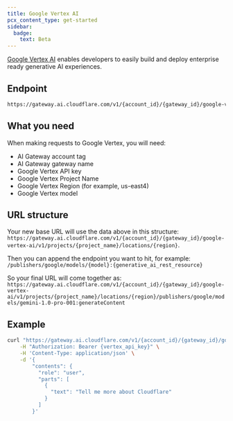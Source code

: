 ```yaml
---
title: Google Vertex AI
pcx_content_type: get-started
sidebar:
  badge:
    text: Beta
---
```


[Google Vertex AI](https://cloud.google.com/vertex-ai) enables developers to easily build and deploy enterprise ready generative AI experiences.

## Endpoint

```txt
https://gateway.ai.cloudflare.com/v1/{account_id}/{gateway_id}/google-vertex-ai
```

## What you need

When making requests to Google Vertex, you will need:

- AI Gateway account tag
- AI Gateway gateway name
- Google Vertex API key
- Google Vertex Project Name
- Google Vertex Region (for example, us-east4)
- Google Vertex model

## URL structure

Your new base URL will use the data above in this structure: `https://gateway.ai.cloudflare.com/v1/{account_id}/{gateway_id}/google-vertex-ai/v1/projects/{project_name}/locations/{region}`.

Then you can append the endpoint you want to hit, for example: `/publishers/google/models/{model}:{generative_ai_rest_resource}`

So your final URL will come together as: `https://gateway.ai.cloudflare.com/v1/{account_id}/{gateway_id}/google-vertex-ai/v1/projects/{project_name}/locations/{region}/publishers/google/models/gemini-1.0-pro-001:generateContent`

## Example

```bash title="Example fetch request"
curl "https://gateway.ai.cloudflare.com/v1/{account_id}/{gateway_id}/google-vertex-ai/v1/projects/{project_name}/locations/{region}/publishers/google/models/gemini-1.0-pro-001:generateContent" \
    -H "Authorization: Bearer {vertex_api_key}" \
    -H 'Content-Type: application/json' \
    -d '{
        "contents": {
          "role": "user",
          "parts": [
            {
              "text": "Tell me more about Cloudflare"
            }
          ]
        }'

```

